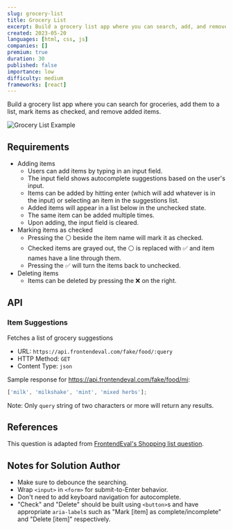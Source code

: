 ```yaml
---
slug: grocery-list
title: Grocery List
excerpt: Build a grocery list app where you can search, add, and remove items
created: 2023-05-20
languages: [html, css, js]
companies: []
premium: true
duration: 30
published: false
importance: low
difficulty: medium
frameworks: [react]
---
```


Build a grocery list app where you can search for groceries, add them to a list, mark items as checked, and remove added items.

![Grocery List Example](/img/questions/grocery-list/grocery-list-example.png)

## Requirements

- Adding items
  - Users can add items by typing in an input field.
  - The input field shows autocomplete suggestions based on the user's input.
  - Items can be added by hitting enter (which will add whatever is in the input) or selecting an item in the suggestions list.
  - Added items will appear in a list below in the unchecked state.
  - The same item can be added multiple times.
  - Upon adding, the input field is cleared.
- Marking items as checked
  - Pressing the ⚪ beside the item name will mark it as checked.
  - Checked items are grayed out, the ⚪ is replaced with ✅ and item names have a line through them.
  - Pressing the ✅ will turn the items back to unchecked.
- Deleting items
  - Items can be deleted by pressing the ❌ on the right.

## API

### Item Suggestions

Fetches a list of grocery suggestions

- URL: `https://api.frontendeval.com/fake/food/:query`
- HTTP Method: `GET`
- Content Type: `json`

Sample response for https://api.frontendeval.com/fake/food/mi:

```js
['milk', 'milkshake', 'mint', 'mixed herbs'];
```

Note: Only `query` string of two characters or more will return any results.

## References

This question is adapted from [FrontendEval's Shopping list question](https://frontendeval.com/questions/shopping-dice).

## Notes for Solution Author

- Make sure to debounce the searching.
- Wrap `<input>` in `<form>` for submit-to-Enter behavior.
- Don't need to add keyboard navigation for autocomplete.
- "Check" and "Delete" should be built using `<button>`s and have appropriate `aria-label`s such as "Mark [item] as complete/incomplete" and "Delete [item]" respectively.

